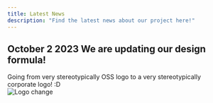 ```yaml
---
title: Latest News
description: "Find the latest news about our project here!"
---
```



## October 2 2023 We are updating our design formula!

Going from very stereotypically OSS logo to a very stereotypically corporate logo! :D\
<img
  src="/images/logo-change.svg"
  alt="Logo change"
/>